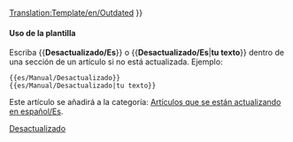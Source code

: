 <noinclude>[[Translation:Template/en/Outdated]]</noinclude>{{es/Metaplantilla de avisos| tipo  = contenido
| imagen= en/Manual/Outdated content.png | alt = Contenido desactualizado
| texto = <strong>Desactualizado</strong><br />
Este artículo o sección está desactualizado. Parte de su contenido ya no es exacto debido a los cambios de la última versión. Por favor actualice este artículo. {{#IF: {{{1|}}} |<br>{{{1}}}|}}
}}<includeonly>{{{2|[[Category:es/Manual/Artículos que se están actualizando en español|{{PAGENAME}}]]}}}</includeonly><noinclude>

====Uso de la plantilla====
Escriba <nowiki>{{</nowiki>'''Desactualizado/Es'''<nowiki>}}</nowiki> o <nowiki>{{</nowiki>'''Desactualizado/Es'''|'''tu texto'''<nowiki>}}</nowiki> dentro de una sección de un artículo si no está actualizada. Ejemplo:
<pre>
{{es/Manual/Desactualizado}} 
{{es/Manual/Desactualizado|tu texto}}
</pre>
Este artículo se añadirá a la categoría: [[:Category:es/Manual/Artículos que se están actualizando en español|Artículos que se están actualizando en español/Es]].

[[Category:es/Manual/Base Set/Cajas de mensajes|Desactualizado]]</noinclude>